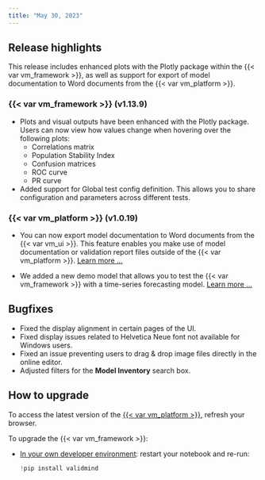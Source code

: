 ```yaml
---
title: "May 30, 2023"
---
```


## Release highlights

This release includes enhanced plots with the Plotly package within the {{< var vm_framework >}}, as well as support for export of model documentation to Word documents from the {{< var vm_platform >}}.

### {{< var vm_framework >}} (v1.13.9)

- Plots and visual outputs have been enhanced with the Plotly package. Users can now view how values change when hovering over the following plots:
    - Correlations matrix
    - Population Stability Index
    - Confusion matrices
    - ROC curve
    - PR curve
- Added support for Global test config definition. This allows you to share configuration and parameters across different tests.

### {{< var vm_platform >}} (v1.0.19)

- You can now export model documentation to Word documents from the {{< var vm_ui >}}. This feature enables you make use of model documentation or validation report files outside of the {{< var vm_platform >}}. [Learn more ...](../../guide/export-documentation.qmd)

- We added a new demo model that allows you to test the {{< var vm_framework >}} with a time-series forecasting model. [Learn more ...](../../guide/samples-jupyter-notebooks.qmd)

## Bugfixes

- Fixed the display alignment in certain pages of the UI.
- Fixed display issues related to Helvetica Neue font not available for Windows users.
- Fixed an issue preventing users to drag & drop image files directly in the online editor.
- Adjusted filters for the **Model Inventory** search box.

## How to upgrade

To access the latest version of the [{{< var vm_platform >}}](http://app.prod.validmind.ai/), refresh your browser.

To upgrade the {{< var vm_framework >}}:

- [In your own developer environment](../../guide/install-and-initialize-developer-framework.qmd): restart your notebook and re-run:
    
    ```python
    !pip install validmind
    ```